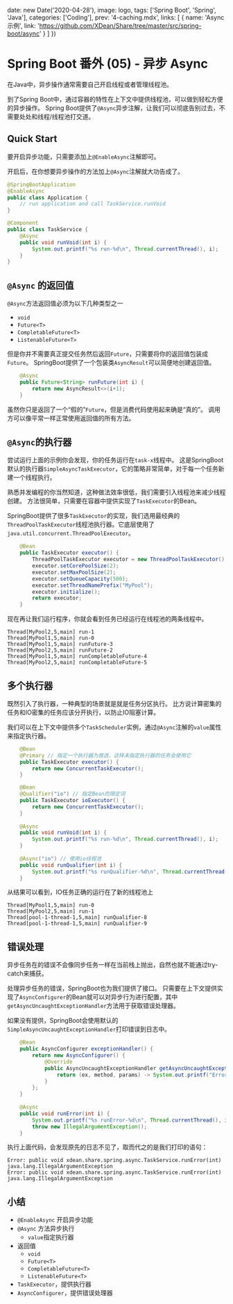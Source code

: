 
  date: new Date('2020-04-28'),
  image: logo,
  tags: ['Spring Boot', 'Spring', 'Java'],
  categories: ['Coding'],
  prev: '4-caching.mdx',
  links: [
    {
      name: 'Async 示例',
      link: 'https://github.com/XDean/Share/tree/master/src/spring-boot/async'
    }
  ]
})

# Spring Boot 番外 (05) - 异步 Async

在Java中，异步操作通常需要自己开启线程或者管理线程池。

到了Spring Boot中，通过容器的特性在上下文中提供线程池，可以做到轻松方便的异步操作。
Spring Boot提供了`@Async`异步注解，让我们可以彻底告别过去，不需要处处和线程/线程池打交道。

## Quick Start

要开启异步功能，只需要添加上`@EnableAsync`注解即可。

开启后，在你想要异步操作的方法加上`@Async`注解就大功告成了。

```java
@SpringBootApplication
@EnableAsync
public class Application {
    // run application and call TaskService.runVoid
}

@Component
public class TaskService {
    @Async
    public void runVoid(int i) {
        System.out.printf("%s run-%d\n", Thread.currentThread(), i);
    }
}
```

## `@Async` 的返回值

`@Async`方法返回值必须为以下几种类型之一

- `void`
- `Future<T>`
- `CompletableFuture<T>`
- `ListenableFuture<T>`

但是你并不需要真正提交任务然后返回`Future`，只需要将你的返回值包装成`Future`。
SpringBoot提供了一个包装类`AsyncResult`可以简便地创建返回值。

```java
    @Async
    public Future<String> runFuture(int i) {
        return new AsyncResult<>(i+1);
    }
```

虽然你只是返回了一个“假的”`Future`，但是消费代码使用起来确是“真的”。
调用方可以像平常一样正常使用返回值的所有方法。

## `@Async`的执行器

尝试运行上面的示例你会发现，你的任务运行在`task-x`线程中。
这是SpringBoot默认的执行器`SimpleAsyncTaskExecutor`，它的策略非常简单，对于每一个任务新建一个线程执行。

熟悉并发编程的你当然知道，这种做法效率很低，我们需要引入线程池来减少线程创建。
方法很简单，只需要在容器中提供实现了`TaskExecutor`的Bean。

SpringBoot提供了很多`TaskExecutor`的实现，我们选用最经典的`ThreadPoolTaskExecutor`线程池执行器。它底层使用了`java.util.concurrent.ThreadPoolExecutor`。

```java
    @Bean
    public TaskExecutor executor() {
        ThreadPoolTaskExecutor executor = new ThreadPoolTaskExecutor();
        executor.setCorePoolSize(2);
        executor.setMaxPoolSize(2);
        executor.setQueueCapacity(500);
        executor.setThreadNamePrefix("MyPool");
        executor.initialize();
        return executor;
    }
```

现在再让我们运行程序，你就会看到任务已经运行在线程池的两条线程中。

```
Thread[MyPool2,5,main] run-1
Thread[MyPool1,5,main] run-0
Thread[MyPool1,5,main] runFuture-3
Thread[MyPool2,5,main] runFuture-2
Thread[MyPool1,5,main] runCompletableFuture-4
Thread[MyPool2,5,main] runCompletableFuture-5
```

## 多个执行器

既然引入了执行器，一种典型的场景就是就是任务分区执行。
比方说计算密集的任务和IO密集的任务应该分开执行，以防止IO阻塞计算。

我们可以在上下文中提供多个`TaskScheduler`实例，通过`@Async`注解的`value`属性来指定执行器。

```java
    @Bean
    @Primary // 指定一个执行器为首选，这样未指定执行器的任务会使用它
    public TaskExecutor executor() {
        return new ConcurrentTaskExecutor();
    }

    @Bean
    @Qualifier("io") // 指定Bean的限定词
    public TaskExecutor ioExecutor() {
        return new ConcurrentTaskExecutor();
    }
    
    @Async
    public void runVoid(int i) {
        System.out.printf("%s run-%d\n", Thread.currentThread(), i);
    }
    
    @Async("io") // 使用io线程池
    public void runQualifier(int i) {
        System.out.printf("%s runQualifier-%d\n", Thread.currentThread(), i);
    }
```

从结果可以看到，IO任务正确的运行在了新的线程池上

```
Thread[MyPool1,5,main] run-0
Thread[MyPool2,5,main] run-1
Thread[pool-1-thread-1,5,main] runQualifier-8
Thread[pool-1-thread-1,5,main] runQualifier-9
```

## 错误处理

异步任务在的错误不会像同步任务一样在当前栈上抛出，自然也就不能通过try-catch来捕获。

处理异步任务的错误，SpringBoot也为我们提供了接口。
只需要在上下文提供实现了`AsyncConfigurer`的Bean就可以对异步行为进行配置，其中`getAsyncUncaughtExceptionHandler`方法用于获取错误处理器。

如果没有提供，SpringBoot会使用默认的`SimpleAsyncUncaughtExceptionHandler`打印错误到日志中。

```java
    @Bean
    public AsyncConfigurer exceptionHandler() {
        return new AsyncConfigurer() {
            @Override
            public AsyncUncaughtExceptionHandler getAsyncUncaughtExceptionHandler() {
                return (ex, method, params) -> System.out.printf("Error: %s %s\n", method, ex);
            }
        };
    }
    
    @Async
    public void runError(int i) {
        System.out.printf("%s runError-%d\n", Thread.currentThread(), i);
        throw new IllegalArgumentException();
    }
```

执行上面代码，会发现原先的日志不见了，取而代之的是我们打印的语句：

```
Error: public void xdean.share.spring.async.TaskService.runError(int) java.lang.IllegalArgumentException
Error: public void xdean.share.spring.async.TaskService.runError(int) java.lang.IllegalArgumentException
```

## 小结

- `@EnableAsync` 开启异步功能
- `@Async` 方法异步执行
    - `value`指定执行器
- 返回值
    - `void`
    - `Future<T>`
    - `CompletableFuture<T>`
    - `ListenableFuture<T>`
- `TaskExecutor`，提供执行器
- `AsyncConfigurer`，提供错误处理器